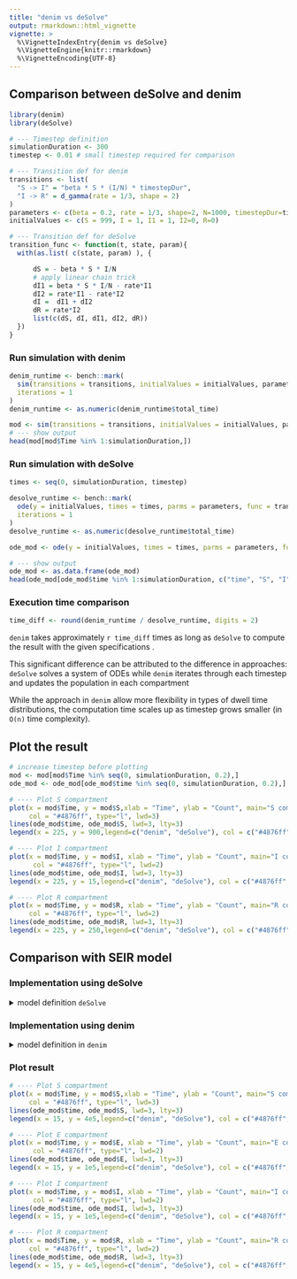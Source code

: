 ```yaml
---
title: "denim vs deSolve"
output: rmarkdown::html_vignette
vignette: >
  %\VignetteIndexEntry{denim vs deSolve}
  %\VignetteEngine{knitr::rmarkdown}
  %\VignetteEncoding{UTF-8}
---
```


## Comparison between deSolve and denim

```r
library(denim)
library(deSolve)

# --- Timestep definition
simulationDuration <- 300 
timestep <- 0.01 # small timestep required for comparison

# --- Transition def for denim
transitions <- list(
  "S -> I" = "beta * S * (I/N) * timestepDur",
  "I -> R" = d_gamma(rate = 1/3, shape = 2)
)
parameters <- c(beta = 0.2, rate = 1/3, shape=2, N=1000, timestepDur=timestep) 
initialValues <- c(S = 999, I = 1, I1 = 1, I2=0, R=0)

# --- Transition def for deSolve
transition_func <- function(t, state, param){
  with(as.list( c(state, param) ), {

      dS = - beta * S * I/N
      # apply linear chain trick
      dI1 = beta * S * I/N - rate*I1
      dI2 = rate*I1 - rate*I2
      dI =  dI1 + dI2
      dR = rate*I2
      list(c(dS, dI, dI1, dI2, dR))
  })
}
```

### Run simulation with denim

```r
denim_runtime <- bench::mark(
  sim(transitions = transitions, initialValues = initialValues, parameters, simulationDuration = simulationDuration, timeStep = timestep),
  iterations = 1
)
denim_runtime <- as.numeric(denim_runtime$total_time)

mod <- sim(transitions = transitions, initialValues = initialValues, parameters, simulationDuration = simulationDuration, timeStep = timestep)
# --- show output
head(mod[mod$Time %in% 1:simulationDuration,])
```

### Run simulation with deSolve

```r
times <- seq(0, simulationDuration, timestep)

desolve_runtime <- bench::mark(
  ode(y = initialValues, times = times, parms = parameters, func = transition_func),
  iterations = 1
)
desolve_runtime <- as.numeric(desolve_runtime$total_time)

ode_mod <- ode(y = initialValues, times = times, parms = parameters, func = transition_func)

# --- show output
ode_mod <- as.data.frame(ode_mod)
head(ode_mod[ode_mod$time %in% 1:simulationDuration, c("time", "S", "I", "R")])
```

### Execution time comparison

```r
time_diff <- round(denim_runtime / desolve_runtime, digits = 2)
```

`denim` takes approximately `r time_diff` times as long as `deSolve` to compute the result with the given specifications .

This significant difference can be attributed to the difference in approaches: `deSolve` solves a system of ODEs while `denim` iterates through each timestep and updates the population in each compartment

While the approach in `denim` allow more flexibility in types of dwell time distributions, the computation time scales up as timestep grows smaller (in `O(n)` time complexity).

## Plot the result

```r
# increase timestep before plotting
mod <- mod[mod$Time %in% seq(0, simulationDuration, 0.2),]
ode_mod <- ode_mod[ode_mod$time %in% seq(0, simulationDuration, 0.2),]
```

```r
# ---- Plot S compartment
plot(x = mod$Time, y = mod$S,xlab = "Time", ylab = "Count", main="S compartment",
     col = "#4876ff", type="l", lwd=3)
lines(ode_mod$time, ode_mod$S, lwd=3, lty=3)
legend(x = 225, y = 900,legend=c("denim", "deSolve"), col = c("#4876ff", "black"), lty=c(1,3))

# ---- Plot I compartment
plot(x = mod$Time, y = mod$I, xlab = "Time", ylab = "Count", main="I compartment",
      col = "#4876ff", type="l", lwd=2)
lines(ode_mod$time, ode_mod$I, lwd=3, lty=3)
legend(x = 225, y = 15,legend=c("denim", "deSolve"), col = c("#4876ff", "black"), lty=c(1,3))

# ---- Plot R compartment
plot(x = mod$Time, y = mod$R, xlab = "Time", ylab = "Count", main="R compartment",
     col = "#4876ff", type="l", lwd=2)
lines(ode_mod$time, ode_mod$R, lwd=3, lty=3)
legend(x = 225, y = 250,legend=c("denim", "deSolve"), col = c("#4876ff", "black"), lty=c(1,3))

```

## Comparison with SEIR model

### Implementation using deSolve

<details>
  <summary> model definition `deSolve` </summary>
```r
library(deSolve)
parameters <- c(gamma_rate_I = 1/4, shape_I=2,
                gamma_rate_R = 1/3, shape_R = 2,
                timeStepDur = 1, R0 = 3.5, N = 1e6) 
initialValues <- c(S = 999999, E1 = 1,
                   E2 = 0, E = 0, I1=0, 
                   I2=0, I=0, R=0
                   )

# --- Transition def for deSolve
transition_func <- function(t, state, param){
  with(as.list( c(state, param) ), {
      
      tr = (1/gamma_rate_R)*shape_R
      
      dS = - (R0/tr) * S * I/N
      # apply linear chain trick
      dE1 = (R0/tr) * S * I/N - gamma_rate_I*E1
      dE2 = gamma_rate_I*E1 - gamma_rate_I*E2
      dE = dE1 + dE2
      dI1 = gamma_rate_I*E2 - gamma_rate_R*I1
      dI2 = gamma_rate_R*I1 - gamma_rate_R*I2
      dI =  dI1 + dI2

      dR = gamma_rate_R*I2
      list(c(dS, dE1, dE2, dE, dI1, dI2, dI, dR))
  })
}

times <- seq(0, 210, 1)

ode_mod <- ode(y = initialValues, times = times, parms = parameters, func = transition_func)

# --- show output
ode_mod <- as.data.frame(ode_mod)
```

</details>

### Implementation using denim

<details>
  <summary> model definition in `denim` </summary>

```r
denim_model <- list(
  "S -> E" = "(R0/tr) * timeStepDur * S * (I/N)", # formulate according that of uSEIR method
  "E -> I" = d_gamma(rate = 1/4, shape = 2),
  "I -> R" = d_gamma(rate = 1/3, shape = 2)
)

initialValues <- c(S = 999999, E = 1, I= 0, R= 0)
parameters <- c(R0 = 3.5, 
                tr = 3*2, # compute mean recovery time, for gamma it's scale*shape
                N = 1e6, timeStepDur = 0.01)

mod <- sim(transitions = denim_model, 
                     initialValues = initialValues,
                     parameters = parameters,
                     simulationDuration = 210, timeStep = 0.01)

# denim_out[, c("S","E", "I", "R")] <- denim_out[, c("S","E", "I", "R")]/1e6
plot(mod)
```

</details>


### Plot result

```r
# ---- Plot S compartment
plot(x = mod$Time, y = mod$S,xlab = "Time", ylab = "Count", main="S compartment",
     col = "#4876ff", type="l", lwd=3)
lines(ode_mod$time, ode_mod$S, lwd=3, lty=3)
legend(x = 15, y = 4e5,legend=c("denim", "deSolve"), col = c("#4876ff", "black"), lty=c(1,3))

# ---- Plot E compartment
plot(x = mod$Time, y = mod$E, xlab = "Time", ylab = "Count", main="E compartment",
      col = "#4876ff", type="l", lwd=2)
lines(ode_mod$time, ode_mod$E, lwd=3, lty=3)
legend(x = 15, y = 1e5,legend=c("denim", "deSolve"), col = c("#4876ff", "black"), lty=c(1,3))

# ---- Plot I compartment
plot(x = mod$Time, y = mod$I, xlab = "Time", ylab = "Count", main="I compartment",
      col = "#4876ff", type="l", lwd=2)
lines(ode_mod$time, ode_mod$I, lwd=3, lty=3)
legend(x = 15, y = 1e5,legend=c("denim", "deSolve"), col = c("#4876ff", "black"), lty=c(1,3))

# ---- Plot R compartment
plot(x = mod$Time, y = mod$R, xlab = "Time", ylab = "Count", main="R compartment",
     col = "#4876ff", type="l", lwd=2)
lines(ode_mod$time, ode_mod$R, lwd=3, lty=3)
legend(x = 15, y = 4e5,legend=c("denim", "deSolve"), col = c("#4876ff", "black"), lty=c(1,3))
```
